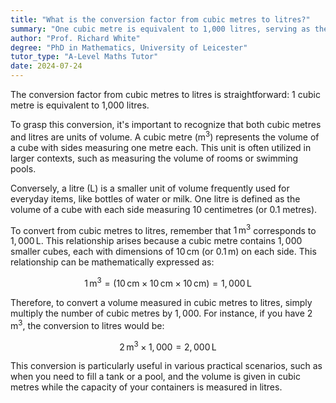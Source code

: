 ```yaml
---
title: "What is the conversion factor from cubic metres to litres?"
summary: "One cubic metre is equivalent to 1,000 litres, serving as the conversion factor between these two units of volume measurement."
author: "Prof. Richard White"
degree: "PhD in Mathematics, University of Leicester"
tutor_type: "A-Level Maths Tutor"
date: 2024-07-24
---
```


The conversion factor from cubic metres to litres is straightforward: 1 cubic metre is equivalent to 1,000 litres.

To grasp this conversion, it's important to recognize that both cubic metres and litres are units of volume. A cubic metre ($\text{m}^3$) represents the volume of a cube with sides measuring one metre each. This unit is often utilized in larger contexts, such as measuring the volume of rooms or swimming pools.

Conversely, a litre ($\text{L}$) is a smaller unit of volume frequently used for everyday items, like bottles of water or milk. One litre is defined as the volume of a cube with each side measuring 10 centimetres (or $0.1$ metres).

To convert from cubic metres to litres, remember that $1 \, \text{m}^3$ corresponds to $1,000 \, \text{L}$. This relationship arises because a cubic metre contains $1,000$ smaller cubes, each with dimensions of $10 \, \text{cm}$ (or $0.1 \, \text{m}$) on each side. This relationship can be mathematically expressed as:

$$ 
1 \, \text{m}^3 = (10 \, \text{cm} \times 10 \, \text{cm} \times 10 \, \text{cm}) = 1,000 \, \text{L} 
$$

Therefore, to convert a volume measured in cubic metres to litres, simply multiply the number of cubic metres by $1,000$. For instance, if you have $2 \, \text{m}^3$, the conversion to litres would be:

$$ 
2 \, \text{m}^3 \times 1,000 = 2,000 \, \text{L} 
$$

This conversion is particularly useful in various practical scenarios, such as when you need to fill a tank or a pool, and the volume is given in cubic metres while the capacity of your containers is measured in litres.
    